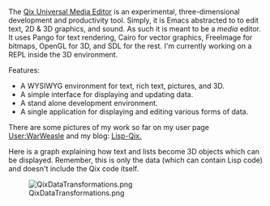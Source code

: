 The [http://wiki.github.com/BradWBeer/Qix/ Qix Universal Media Editor] is an experimental, three-dimensional development and productivity tool. Simply, it is Emacs abstracted to to edit text, 2D & 3D graphics, and sound. As such it is meant to be a ''media'' editor. It uses Pango for text rendering, Cairo for vector graphics, FreeImage for bitmaps, OpenGL for 3D, and SDL for the rest. I'm currently working on a REPL inside the 3D environment. 

Features:

* A WYSIWYG environment for text, rich text, pictures, and 3D.
* A simple interface for displaying and updating data.
* A stand alone development environment.
* A single application for displaying and editing various forms of data.

There are some pictures of my work so far on my user page [[User:WarWeasle]] and my blog:  [http://lisp-qix.blogspot.com/ Lisp-Qix.]

Here is a graph explaining how text and lists become 3D objects which can be displayed. Remember, this is only the data (which can contain Lisp code) and doesn't include the Qix code itself.

[[File:QixDataTransformations.png]]